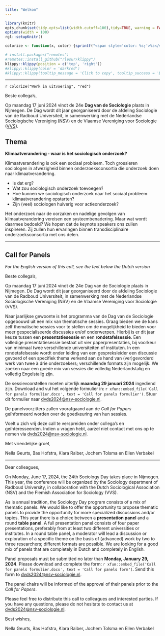 ```yaml
---
title: "Welkom"
---  
```


 <script src="https://kit.fontawesome.com/a076d05399.js" crossorigin="anonymous"></script>
 
<!---
https://stackoverflow.com/questions/30110377/saving-leaflet-output-as-html
--->
  
```r
library(knitr)
opts_chunk$set(tidy.opts=list(width.cutoff=100),tidy=TRUE, warning = FALSE, message = FALSE,comment = "#>", cache=TRUE, class.source=c("test"), class.output=c("test2"), cache.lazy = FALSE)
options(width = 100) 
rgl::setupKnitr()

colorize <- function(x, color) {sprintf("<span style='color: %s;'>%s</span>", color, x) }

```

```r
# install.packages("remotes")
#remotes::install_github("rlesur/klippy")
klippy::klippy(position = c('top', 'right'))
#klippy::klippy(color = 'darkred')
#klippy::klippy(tooltip_message = 'Click to copy', tooltip_success = 'Done')
```

--- 

`r colorize("Werk in uitvoering", "red")`
 
Beste collega's, 

Op maandag 17 juni 2024 vindt de 24e **Dag van de Sociologie** plaats in Nijmegen. De Dag wordt dit jaar georganiseerd door de afdeling Sociologie van de Radboud Universiteit, in samenwerking met de Nederlandse Sociologische Vereniging ([NSV](https://www.nsv-sociologie.nl/)) en de Vlaamse Vereniging voor Sociologie ([VVS](http://www.sociologie.be/)).

  
## Thema 


<script>
function myFunction() {

            var btn = document.getElementById("myButton");
            //to make it fancier
            if (btn.value == "Click to hide code") {
                btn.value = "Read more";
                btn.innerHTML = "Lees meer";
            }
            else {
                btn.value = "Click to hide code";
                btn.innerHTML = "Lees minder";
            }
            //this is what you're looking for
            var x = document.getElementById("myDIV");
            if (x.style.display === "none") {
                x.style.display = "block";
            } else {
                x.style.display = "none";
            }
        }
          
</script>


**Klimaatverandering - waar is het sociologisch onderzoek? **


Klimaatverandering is ook een sociaal probleem. Toch grossieren sociologen in afwezigheid binnen onderzoeksconsortia die onderzoek doen naar klimaatverandering.

- Is dat erg?  
- Wat zou sociologisch onderzoek toevoegen?  
- Hoe kunnen we sociologisch onderzoek naar het sociaal probleem klimaatverandering opstarten?  
- Zijn (veel) sociologen huiverig voor actieonderzoek?

Het onderzoek naar de oorzaken en nadelige gevolgen van klimaatverandering vereisen een systeembenadering. Maar wat wordt daarmee bedoeld? We hopen dat de keynote speakers ons zullen inspireren. Zij zullen hun ervaringen binnen transdisciplinaire onderzoeksconsortia met ons delen. 

<!---
Wil je nog een paper/sessie/workhosp voorstel indienen ga naar de nsv site:

<button onclick="window.location.href='https://www.nsv-sociologie.nl/';">
      NSV
    </button>
--> 
<!-- <button class=button1 onclick="myFunction()" id="myButton" value="Click To Open Instructions">Lees meer over het thema klimaatverandering.</button> -->

<!-- <div style="display:none;" id="myDIV"> -->
<!-- <br> -->

<!-- Verdere toelichting op thema en keynote speakers -->

<!-- <br>  -->

<!-- </div> -->

<!-- <br>  -->

---

## Call for Panels

*For the English version of this call, see the text below the Dutch version*

Beste collega’s,

Op maandag 17 juni 2024 vindt de 24e Dag van de Sociologie plaats in Nijmegen. De Dag wordt dit jaar georganiseerd door de afdeling Sociologie van de Radboud Universiteit, in samenwerking met de Nederlandse Sociologische Vereniging (NSV) en de Vlaamse Vereniging voor Sociologie (VVS).

Naar jaarlijkse gewoonte is het programma van de Dag van de Sociologie opgebouwd uit een mix van thematische sessies. Graag bieden we de kans zelf thematische sessies voor te stellen om de mogelijkheid te bieden voor meer gespecialiseerde discussies en/of onderwerpen. Hierbij is er dit jaar keuze tussen een **presentatiesessie** en een **rondetafelsessie**. Een volledige presentatiesessie bestaat uit vier paperpresentaties, bij voorkeur van minimaal twee verschillende universiteiten of instituten. In een rondetafelsessie wordt onder leiding van een gespreksleider een discussie gevoerd of een specifiek thema verkend aan de hand van (ver)gevorderd werk van twee à drie onderzoekers; verschillende formats zijn mogelijk. We zoeken naar een goede mix van sessies die volledig Nederlandstalig en volledig Engelstalig zijn. 

De sessievoorstellen moeten uiterlijk **maandag 29 januari 2024** ingediend zijn. Download and vul het volgende formulier in: `r xfun::embed_file('Call for panels formulier.docx', text = 'Call for panels formulier')`. Stuur dit formulier naar [dvds2024@nsv-sociologie.nl](mailto:dvds2024@nsv-sociologie.nl). 

De panelvoorzitters zullen voorafgaand aan de *Call for Papers* geïnformeerd worden over de goedkeuring van hun sessies. 

Voelt u zich vrij deze call te verspreiden onder collega’s en geïnteresseerden. Indien u vragen hebt, aarzel niet contact met ons op te nemen via [dvds2024@nsv-sociologie.nl](mailto:dvds2024@nsv-sociologie.nl).

Met vriendelijke groet,

Nella Geurts, Bas Hofstra, Klara Raiber, Jochem Tolsma en Ellen Verbakel

----  

Dear colleagues,

On Monday, June 17, 2024, the 24th Sociology Day takes place in Nijmegen. This year, the conference will be organized by the Sociology department of Radboud University, in collaboration with the Dutch Sociological Association (NSV) and the Flemish Association for Sociology (VVS).

As is annual tradition, the Sociology Day program consists of a mix of thematic panels. We would like to offer the opportunity to propose thematic panels to provide the opportunity for more specialized discussions and/or topics. This year there is a choice between a **presentation panel** and a round **table panel**. A full presentation panel consists of four paper presentations, preferably from at least two different universities or institutes. In a round table panel, a moderator will lead a discussion or exploration of a specific theme on the basis of (advanced) work by two to three researchers; different formats are possible. We are looking for a good mix of panels that are completely in Dutch and completely in English.

Panel proposals must be submitted no later than **Monday, January 29, 2024**. Please download and complete the form: `r xfun::embed_file('Call for panels formulier.docx', text = 'Call for panels form')`. Send this form to [dvds2024@nsv-sociologie.nl](mailto:dvds2024@nsv-sociologie.nl). 

The panel chairs will be informed of the approval of their panels prior to the *Call for Papers*.

Please feel free to distribute this call to colleagues and interested parties. If you have any questions, please do not hesitate to contact us at [dvds2024@nsv-sociologie.nl](mailto:dvds2024@nsv-sociologie.nl). 

Best wishes, 

Nella Geurts, Bas Hofstra, Klara Raiber, Jochem Tolsma en Ellen Verbakel





